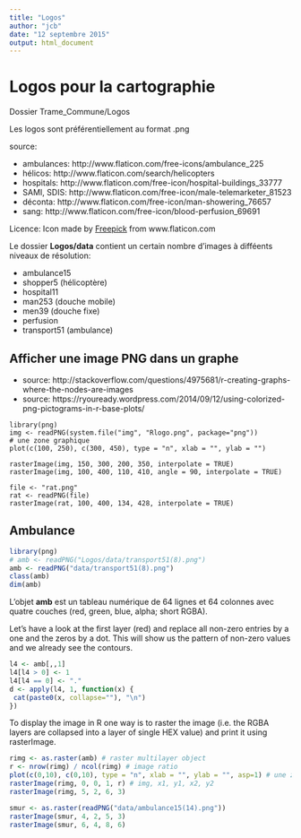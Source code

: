 ```yaml
---
title: "Logos"
author: "jcb"
date: "12 septembre 2015"
output: html_document
---
```


Logos pour la cartographie
==========================

Dossier Trame_Commune/Logos

Les logos sont préférentiellement au format .png

source: 

- ambulances: http://www.flaticon.com/free-icons/ambulance_225
- hélicos: http://www.flaticon.com/search/helicopters
- hospitals: http://www.flaticon.com/free-icon/hospital-buildings_33777
- SAMI, SDIS: http://www.flaticon.com/free-icon/male-telemarketer_81523
- déconta: http://www.flaticon.com/free-icon/man-showering_76657
- sang: http://www.flaticon.com/free-icon/blood-perfusion_69691

Licence: Icon made by [Freepick](http://www.flaticon.com/authors/freepik) from www.flaticon.com 

Le dossier __Logos/data__ contient un certain nombre d'images à difféents niveaux de résolution:

- ambulance15
- shopper5 (hélicoptère)
- hospital11
- man253 (douche mobile)
- men39 (douche fixe)
- perfusion
- transport51 (ambulance)

Afficher une image PNG dans un graphe
-------------------------------------

- source: http://stackoverflow.com/questions/4975681/r-creating-graphs-where-the-nodes-are-images
- source: https://ryouready.wordpress.com/2014/09/12/using-colorized-png-pictograms-in-r-base-plots/
```{}
library(png)
img <- readPNG(system.file("img", "Rlogo.png", package="png"))
# une zone graphique
plot(c(100, 250), c(300, 450), type = "n", xlab = "", ylab = "")

rasterImage(img, 150, 300, 200, 350, interpolate = TRUE)
rasterImage(img, 100, 400, 110, 410, angle = 90, interpolate = TRUE)

file <- "rat.png"
rat <- readPNG(file)
rasterImage(rat, 100, 400, 134, 428, interpolate = TRUE)

```

Ambulance
---------

```r
library(png)
# amb <- readPNG("Logos/data/transport51(8).png")
amb <- readPNG("data/transport51(8).png")
class(amb)
dim(amb)

```
L'objet __amb__ est un tableau numérique de 64 lignes et 64 colonnes avec quatre couches (red, green, blue, alpha; short RGBA).

Let’s have a look at the first layer (red) and replace all non-zero entries by a one and the zeros by a dot. This will show us the pattern of non-zero values and we already see the contours.

```r
l4 <- amb[,,1]
l4[l4 > 0] <- 1
l4[l4 == 0] <- "."
d <- apply(l4, 1, function(x) {
 cat(paste0(x, collapse=""), "\n") 
})
```
To display the image in R one way is to raster the image (i.e. the RGBA layers are collapsed into a layer of single HEX value) and print it using rasterImage.

```r
rimg <- as.raster(amb) # raster multilayer object
r <- nrow(rimg) / ncol(rimg) # image ratio
plot(c(0,10), c(0,10), type = "n", xlab = "", ylab = "", asp=1) # une zone graphique vide
rasterImage(rimg, 0, 0, 1, r) # img, x1, y1, x2, y2
rasterImage(rimg, 5, 2, 6, 3)

smur <- as.raster(readPNG("data/ambulance15(14).png"))
rasterImage(smur, 4, 2, 5, 3)
rasterImage(smur, 6, 4, 8, 6)
```

